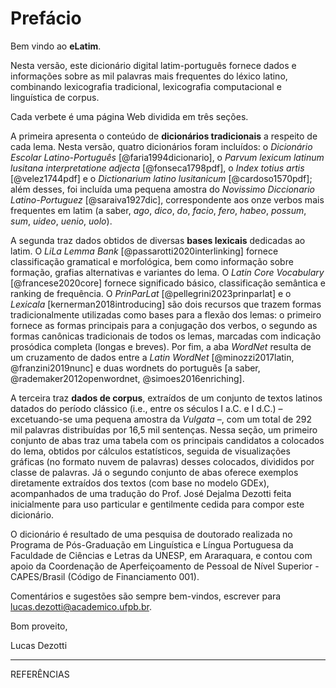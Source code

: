 # Prefácio {.unnumbered}

Bem vindo ao **eLatim**.

Nesta versão, este dicionário digital latim-português fornece dados e informações sobre as mil palavras mais frequentes do léxico latino, combinando lexicografia tradicional, lexicografia computacional e linguística de corpus.

Cada verbete é uma página Web dividida em três seções.

A primeira apresenta o conteúdo de **dicionários tradicionais** a respeito de cada lema. Nesta versão, quatro dicionários foram incluídos: o *Dicionário Escolar Latino-Português* [@faria1994dicionario], o *Parvum lexicum latinum lusitana interpretatione adjecta* [@fonseca1798pdf], o *Index totius artis* [@velez1744pdf] e o *Dictionarium latino lusitanicum* [@cardoso1570pdf]; além desses, foi incluída uma pequena amostra do *Novissimo Diccionario Latino-Portuguez* [@saraiva1927dic], correspondente aos onze verbos mais frequentes em latim (a saber, *ago*, *dico*, *do*, *facio*, *fero*, *habeo*, *possum*, *sum*, *uideo*, *uenio*, *uolo*).

A segunda traz dados obtidos de diversas **bases lexicais** dedicadas ao latim.
O *LiLa Lemma Bank* [@passarotti2020interlinking] fornece classificação gramatical e morfológica, bem como informação sobre formação, grafias alternativas e variantes do lema.
O *Latin Core Vocabulary* [@francese2020core] fornece significado básico, classificação semântica e ranking de frequência.
O *PrinParLat* [@pellegrini2023prinparlat] e o *Lexicala* [kernerman2018introducing] são dois recursos que trazem formas tradicionalmente utilizadas como bases para a flexão dos lemas: o primeiro fornece as formas principais para a conjugação dos verbos, o segundo as formas canônicas tradicionais de todos os lemas, marcadas com indicação prosódica completa (longas e breves).
Por fim, a aba *WordNet* resulta de um cruzamento de dados entre a *Latin WordNet* [@minozzi2017latin, @franzini2019nunc] e duas wordnets do português [a saber, @rademaker2012openwordnet, @simoes2016enriching].

A terceira traz **dados de corpus**, extraídos de um conjunto de textos latinos datados do período clássico (i.e., entre os séculos I a.C. e I d.C.) -- excetuando-se uma pequena amostra da *Vulgata* --, com um total de 292 mil palavras distribuídas por 16,5 mil sentenças.
Nessa seção, um primeiro conjunto de abas traz uma tabela com os principais candidatos a colocados do lema, obtidos por cálculos estatísticos, seguida de visualizações gráficas (no formato nuvem de palavras) desses colocados, divididos por classe de palavras.
Já o segundo conjunto de abas oferece exemplos diretamente extraídos dos textos (com base no modelo GDEx), acompanhados de uma tradução do Prof. José Dejalma Dezotti feita inicialmente para uso particular e gentilmente cedida para compor este dicionário.

O dicionário é resultado de uma pesquisa de doutorado realizada no Programa de Pós-Graduação em Linguística e Língua Portuguesa da Faculdade de Ciências e Letras da UNESP, em Araraquara, e contou com apoio da Coordenação de Aperfeiçoamento de Pessoal de Nível Superior - CAPES/Brasil (Código de Financiamento 001).

Comentários e sugestões são sempre bem-vindos, escrever para [lucas.dezotti@academico.ufpb.br](mailto:lucas.dezotti@academico.ufpb.br).

Bom proveito,

Lucas Dezotti

--------------------------------------------
REFERÊNCIAS